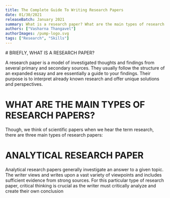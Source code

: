 ```yaml
---
title: The Complete Guide To Writing Research Papers
date: 01/30/2021
releaseBatch: January 2021
summary: What is a research paper? What are the main types of research papers? Read the ultimate guide to writing research papers.
authors: ["Vasharna Thangavel"]
authorImages: /pump-logo.svg
tags: ["Research", "Skills"]
---
```

<div>
# BRIEFLY, WHAT IS A RESEARCH PAPER?

A research paper is a model of investigated thoughts and findings from several primary and secondary sources. They usually follow the structure of an expanded essay and are essentially a guide to your findings. Their purpose is to interpret already known research and offer unique solutions and perspectives.

# WHAT ARE THE MAIN TYPES OF RESEARCH PAPERS?

Though, we think of scientific papers when we hear the term research, there are three main types of research papers:

# ANALYTICAL RESEARCH PAPER

Analytical research papers generally investigate an answer to a given topic. The writer views and writes upon a vast variety of viewpoints and includes sufficient evidence from strong sources. For this particular type of research paper, critical thinking is crucial as the writer must critically analyze and create their own conclusion

</div>
